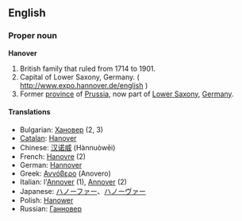 ==English==

===Proper noun===
'''Hanover'''

# British family that ruled from 1714 to 1901.
# Capital of Lower Saxony, Germany. ( http://www.expo.hannover.de/english )
# Former [[province]] of [[Prussia]], now part of [[Lower Saxony]], [[Germany]].

====Translations====
*Bulgarian: [[Хановер]] (2, 3)
*[[Catalan]]: [[Hanover]]
*Chinese: [[汉诺威]] (Hànnuòwēi)
*French: [[Hanovre]] (2)
*German: [[Hannover]]
*Greek: [[Αννόβερο]] (Anovero) {{n}}
*Italian: l'[[Annover]] {{m}} (1), [[Annover]] {{f}} (2)
*Japanese: [[ハノーファー]]、[[ハノーヴァー]]
*Polish: [[Hanower]]
*Russian: [[Ганновер]] {{m}}